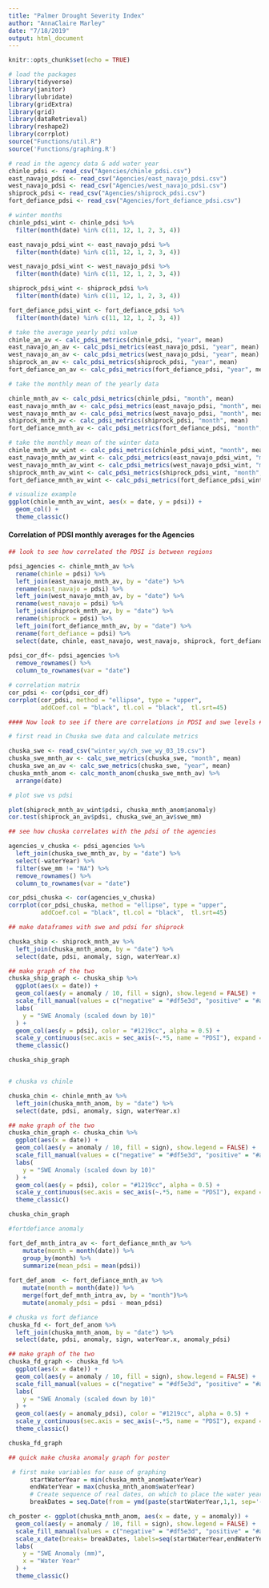```yaml
---
title: "Palmer Drought Severity Index"
author: "AnnaClaire Marley"
date: "7/18/2019"
output: html_document
---
```


```r
knitr::opts_chunk$set(echo = TRUE)
```

```r
# load the packages
library(tidyverse)
library(janitor)
library(lubridate)
library(gridExtra)
library(grid)
library(dataRetrieval)
library(reshape2)
library(corrplot)
source("Functions/util.R")
source('Functions/graphing.R')
```

```r

# read in the agency data & add water year
chinle_pdsi <- read_csv("Agencies/chinle_pdsi.csv") 
east_navajo_pdsi <- read_csv("Agencies/east_navajo_pdsi.csv")
west_navajo_pdsi <- read_csv("Agencies/west_navajo_pdsi.csv")
shiprock_pdsi <- read_csv("Agencies/shiprock_pdsi.csv")
fort_defiance_pdsi <- read_csv("Agencies/fort_defiance_pdsi.csv")

# winter months
chinle_pdsi_wint <- chinle_pdsi %>% 
  filter(month(date) %in% c(11, 12, 1, 2, 3, 4))

east_navajo_pdsi_wint <- east_navajo_pdsi %>% 
  filter(month(date) %in% c(11, 12, 1, 2, 3, 4))

west_navajo_pdsi_wint <- west_navajo_pdsi %>% 
  filter(month(date) %in% c(11, 12, 1, 2, 3, 4))

shiprock_pdsi_wint <- shiprock_pdsi %>% 
  filter(month(date) %in% c(11, 12, 1, 2, 3, 4))

fort_defiance_pdsi_wint <- fort_defiance_pdsi %>% 
  filter(month(date) %in% c(11, 12, 1, 2, 3, 4))

```

```r
# take the average yearly pdsi value 
chinle_an_av <- calc_pdsi_metrics(chinle_pdsi, "year", mean)
east_navajo_an_av <- calc_pdsi_metrics(east_navajo_pdsi, "year", mean)
west_navajo_an_av <- calc_pdsi_metrics(west_navajo_pdsi, "year", mean)
shiprock_an_av <- calc_pdsi_metrics(shiprock_pdsi, "year", mean)
fort_defiance_an_av <- calc_pdsi_metrics(fort_defiance_pdsi, "year", mean)

# take the monthly mean of the yearly data

chinle_mnth_av <- calc_pdsi_metrics(chinle_pdsi, "month", mean)
east_navajo_mnth_av <- calc_pdsi_metrics(east_navajo_pdsi, "month", mean)
west_navajo_mnth_av <- calc_pdsi_metrics(west_navajo_pdsi, "month", mean)
shiprock_mnth_av <- calc_pdsi_metrics(shiprock_pdsi, "month", mean)
fort_defiance_mnth_av <- calc_pdsi_metrics(fort_defiance_pdsi, "month", mean)

# take the monthly mean of the winter data
chinle_mnth_av_wint <- calc_pdsi_metrics(chinle_pdsi_wint, "month", mean)
east_navajo_mnth_av_wint <- calc_pdsi_metrics(east_navajo_pdsi_wint, "month", mean)
west_navajo_mnth_av_wint <- calc_pdsi_metrics(west_navajo_pdsi_wint, "month", mean)
shiprock_mnth_av_wint <- calc_pdsi_metrics(shiprock_pdsi_wint, "month", mean)
fort_defiance_mnth_av_wint <- calc_pdsi_metrics(fort_defiance_pdsi_wint, "month", mean)

# visualize example 
ggplot(chinle_mnth_av_wint, aes(x = date, y = pdsi)) +
  geom_col() +
  theme_classic()

```


#### Correlation of PDSI monthly averages for the Agencies
```r
## look to see how correlated the PDSI is between regions

pdsi_agencies <- chinle_mnth_av %>% 
  rename(chinle = pdsi) %>% 
  left_join(east_navajo_mnth_av, by = "date") %>% 
  rename(east_navajo = pdsi) %>% 
  left_join(west_navajo_mnth_av, by = "date") %>% 
  rename(west_navajo = pdsi) %>% 
  left_join(shiprock_mnth_av, by = "date") %>% 
  rename(shiprock = pdsi) %>% 
  left_join(fort_defiance_mnth_av, by = "date") %>% 
  rename(fort_defiance = pdsi) %>% 
  select(date, chinle, east_navajo, west_navajo, shiprock, fort_defiance) 
  
pdsi_cor_df<- pdsi_agencies %>% 
  remove_rownames() %>% 
  column_to_rownames(var = "date")

# correlation matrix
cor_pdsi <- cor(pdsi_cor_df)
corrplot(cor_pdsi, method = "ellipse", type = "upper", 
         addCoef.col = "black", tl.col = "black",  tl.srt=45)

```



```r
#### Now look to see if there are correlations in PDSI and swe levels ####

# first read in Chuska swe data and calculate metrics

chuska_swe <- read_csv("winter_wy/ch_swe_wy_03_19.csv")
chuska_swe_mnth_av <- calc_swe_metrics(chuska_swe, "month", mean)
chuska_swe_an_av <- calc_swe_metrics(chuska_swe, "year", mean)
chuska_mnth_anom <- calc_month_anom(chuska_swe_mnth_av) %>% 
  arrange(date)

# plot swe vs pdsi

plot(shiprock_mnth_av_wint$pdsi, chuska_mnth_anom$anomaly)
cor.test(shiprock_an_av$pdsi, chuska_swe_an_av$swe_mm)
```

```r
## see how chuska correlates with the pdsi of the agencies

agencies_v_chuska <- pdsi_agencies %>% 
  left_join(chuska_swe_mnth_av, by = "date") %>% 
  select(-waterYear) %>% 
  filter(swe_mm != "NA") %>% 
  remove_rownames() %>% 
  column_to_rownames(var = "date")

cor_pdsi_chuska <- cor(agencies_v_chuska)
corrplot(cor_pdsi_chuska, method = "ellipse", type = "upper", 
         addCoef.col = "black", tl.col = "black",  tl.srt=45)
```


```r



## make dataframes with swe and pdsi for shiprock

chuska_ship <- shiprock_mnth_av %>% 
  left_join(chuska_mnth_anom, by = "date") %>% 
  select(date, pdsi, anomaly, sign, waterYear.x) 

## make graph of the two
chuska_ship_graph <- chuska_ship %>% 
  ggplot(aes(x = date)) +
  geom_col(aes(y = anomaly / 10, fill = sign), show.legend = FALSE) +
  scale_fill_manual(values = c("negative" = "#df5e3d", "positive" = "#a6c39d")) +
  labs(
    y = "SWE Anomaly (scaled down by 10)"
  ) +
  geom_col(aes(y = pdsi), color = "#1219cc", alpha = 0.5) +
  scale_y_continuous(sec.axis = sec_axis(~.*5, name = "PDSI"), expand = c(0,0)) +
  theme_classic()

chuska_ship_graph



```

```r
# chuska vs chinle

chuska_chin <- chinle_mnth_av %>% 
  left_join(chuska_mnth_anom, by = "date") %>% 
  select(date, pdsi, anomaly, sign, waterYear.x) 

## make graph of the two
chuska_chin_graph <- chuska_chin %>% 
  ggplot(aes(x = date)) +
  geom_col(aes(y = anomaly / 10, fill = sign), show.legend = FALSE) +
  scale_fill_manual(values = c("negative" = "#df5e3d", "positive" = "#a6c39d")) +
  labs(
    y = "SWE Anomaly (scaled down by 10)"
  ) +
  geom_col(aes(y = pdsi), color = "#1219cc", alpha = 0.5) +
  scale_y_continuous(sec.axis = sec_axis(~.*5, name = "PDSI"), expand = c(0,0)) +
  theme_classic()

chuska_chin_graph

```

```r
#fortdefiance anomaly

fort_def_mnth_intra_av <- fort_defiance_mnth_av %>% 
    mutate(month = month(date)) %>% 
    group_by(month) %>% 
    summarize(mean_pdsi = mean(pdsi))
    
fort_def_anom  <- fort_defiance_mnth_av %>% 
    mutate(month = month(date)) %>% 
    merge(fort_def_mnth_intra_av, by = "month")%>%
    mutate(anomaly_pdsi = pdsi - mean_pdsi)

# chuska vs fort defiance
chuska_fd <- fort_def_anom %>% 
  left_join(chuska_mnth_anom, by = "date") %>% 
  select(date, pdsi, anomaly, sign, waterYear.x, anomaly_pdsi) 

## make graph of the two
chuska_fd_graph <- chuska_fd %>% 
  ggplot(aes(x = date)) +
  geom_col(aes(y = anomaly / 10, fill = sign), show.legend = FALSE) +
  scale_fill_manual(values = c("negative" = "#df5e3d", "positive" = "#a6c39d")) +
  labs(
    y = "SWE Anomaly (scaled down by 10)"
  ) +
  geom_col(aes(y = anomaly_pdsi), color = "#1219cc", alpha = 0.5) +
  scale_y_continuous(sec.axis = sec_axis(~.*5, name = "PDSI"), expand = c(0,0)) +
  theme_classic()

chuska_fd_graph

```


```r
## quick make chuska anomaly graph for poster

 # first make variables for ease of graphing  
      startWaterYear = min(chuska_mnth_anom$waterYear)
      endWaterYear = max(chuska_mnth_anom$waterYear)
      # Create sequence of real dates, on which to place the water year lables
      breakDates = seq.Date(from = ymd(paste(startWaterYear,1,1, sep='-')), length.out = endWaterYear - startWaterYear + 1, by = "1 year")

ch_poster <- ggplot(chuska_mnth_anom, aes(x = date, y = anomaly)) +
  geom_col(aes(y = anomaly / 10, fill = sign), show.legend = FALSE) +
  scale_fill_manual(values = c("negative" = "#df5e3d", "positive" = "#a6c39d")) +
  scale_x_date(breaks= breakDates, labels=seq(startWaterYear,endWaterYear,by=1)) +
  labs(
    y = "SWE Anomaly (mm)",
    x = "Water Year"
  ) +
  theme_classic()

```

